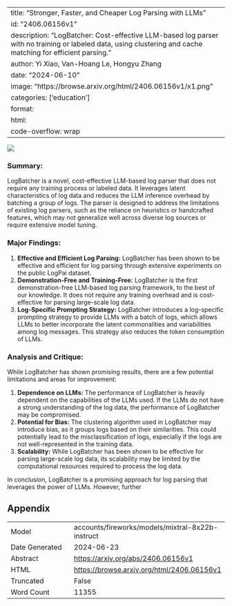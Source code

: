 
---
title: "Stronger, Faster, and Cheaper Log Parsing with LLMs"
id: "2406.06156v1"
description: "LogBatcher: Cost-effective LLM-based log parser with no training or labeled data, using clustering and cache matching for efficient parsing."
author: Yi Xiao, Van-Hoang Le, Hongyu Zhang
date: "2024-06-10"
image: "https://browse.arxiv.org/html/2406.06156v1/x1.png"
categories: ['education']
format:
  html:
    code-overflow: wrap
---

![](https://browse.arxiv.org/html/2406.06156v1/x1.png)

### Summary:

LogBatcher is a novel, cost-effective LLM-based log parser that does not require any training process or labeled data. It leverages latent characteristics of log data and reduces the LLM inference overhead by batching a group of logs. The parser is designed to address the limitations of existing log parsers, such as the reliance on heuristics or handcrafted features, which may not generalize well across diverse log sources or require extensive model tuning.

### Major Findings:

1. **Effective and Efficient Log Parsing:** LogBatcher has been shown to be effective and efficient for log parsing through extensive experiments on the public LogPai dataset.
2. **Demonstration-Free and Training-Free:** LogBatcher is the first demonstration-free LLM-based log parsing framework, to the best of our knowledge. It does not require any training overhead and is cost-effective for parsing large-scale log data.
3. **Log-Specific Prompting Strategy:** LogBatcher introduces a log-specific prompting strategy to provide LLMs with a batch of logs, which allows LLMs to better incorporate the latent commonalities and variabilities among log messages. This strategy also reduces the token consumption of LLMs.

### Analysis and Critique:

While LogBatcher has shown promising results, there are a few potential limitations and areas for improvement:

1. **Dependence on LLMs:** The performance of LogBatcher is heavily dependent on the capabilities of the LLMs used. If the LLMs do not have a strong understanding of the log data, the performance of LogBatcher may be compromised.
2. **Potential for Bias:** The clustering algorithm used in LogBatcher may introduce bias, as it groups logs based on their similarities. This could potentially lead to the misclassification of logs, especially if the logs are not well-represented in the training data.
3. **Scalability:** While LogBatcher has been shown to be effective for parsing large-scale log data, its scalability may be limited by the computational resources required to process the log data.

In conclusion, LogBatcher is a promising approach for log parsing that leverages the power of LLMs. However, further

## Appendix

|          |          |
|----------|----------|
| Model     | accounts/fireworks/models/mixtral-8x22b-instruct       |
| Date Generated     | 2024-06-23       |
| Abstract | [https://arxiv.org/abs/2406.06156v1](https://arxiv.org/abs/2406.06156v1)        |
| HTML     | [https://browse.arxiv.org/html/2406.06156v1](https://browse.arxiv.org/html/2406.06156v1)       |
| Truncated       | False       |
| Word Count       | 11355       |
